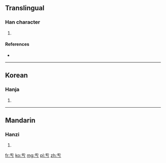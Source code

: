 ==Translingual==

===Han character===
{{Han char|rn=1|rad=一|as=02|sn=3|four=|canj=一大尸 (MKS), XX一大尸 (XXMKS)}}

# {{defn|Han|sort=一02}}

====References====
* {{Han ref|kx=0086.071|dj=0177.051|hdz=10005.020|uh=4E90|ud=20112}}

----

==Korean==

===Hanja===
{{ko-hanja|hangeul=울|rv=ul|mr=ul}}

# {{defn|Korean|sort=一02}}

----

==Mandarin==

===Hanzi===
{{cmn-hanzi|pin=[[gèng]] ([[geng4]]), [[yú]] ([[yu2]])|wg=keng<sup>4</sup>, yü<sup>2</sup>}}

# {{defn|Mandarin|sort=一02}}

[[fr:亐]]
[[ko:亐]]
[[mg:亐]]
[[pl:亐]]
[[zh:亐]]
